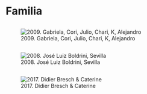 # Familia

## {transition="fade"}
![2009. Gabriela, Cori, Julio, Chari, K, Alejandro](fotos/09-FadoChari-Gabriela.png)

## {transition="fade"}
![2008. José Luiz Boldrini, Sevilla](fotos/08-Parque-Boldrini-Bicicleta.JPG)

## {transition="fade"}
![2017. Didier Bresch & Caterine](fotos/17-Chambery-Didier-Caterine.jpg)

